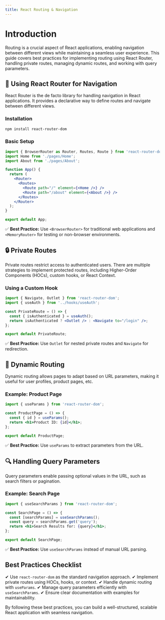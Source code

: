 ```yaml
---
title: React Routing & Navigation
---
```


# Introduction

Routing is a crucial aspect of React applications, enabling navigation between different views while maintaining a seamless user experience. This guide covers best practices for implementing routing using React Router, handling private routes, managing dynamic routes, and working with query parameters.

## 🚀 Using React Router for Navigation

React Router is the de facto library for handling navigation in React applications. It provides a declarative way to define routes and navigate between different views.

### **Installation**
```sh
npm install react-router-dom
```

### **Basic Setup**
```jsx
import { BrowserRouter as Router, Routes, Route } from 'react-router-dom';
import Home from './pages/Home';
import About from './pages/About';

function App() {
  return (
    <Router>
      <Routes>
        <Route path="/" element={<Home />} />
        <Route path="/about" element={<About />} />
      </Routes>
    </Router>
  );
}

export default App;
```

✅ **Best Practice:** Use `<BrowserRouter>` for traditional web applications and `<MemoryRouter>` for testing or non-browser environments.

## 🔒 Private Routes

Private routes restrict access to authenticated users. There are multiple strategies to implement protected routes, including Higher-Order Components (HOCs), custom hooks, or React Context.

### **Using a Custom Hook**
```jsx
import { Navigate, Outlet } from 'react-router-dom';
import { useAuth } from '../hooks/useAuth';

const PrivateRoute = () => {
  const { isAuthenticated } = useAuth();
  return isAuthenticated ? <Outlet /> : <Navigate to="/login" />;
};

export default PrivateRoute;
```

✅ **Best Practice:** Use `Outlet` for nested private routes and `Navigate` for redirection.

## 🔄 Dynamic Routing

Dynamic routing allows pages to adapt based on URL parameters, making it useful for user profiles, product pages, etc.

### **Example: Product Page**
```jsx
import { useParams } from 'react-router-dom';

const ProductPage = () => {
  const { id } = useParams();
  return <h1>Product ID: {id}</h1>;
};

export default ProductPage;
```

✅ **Best Practice:** Use `useParams` to extract parameters from the URL.

## 🔍 Handling Query Parameters

Query parameters enable passing optional values in the URL, such as search filters or pagination.

### **Example: Search Page**
```jsx
import { useSearchParams } from 'react-router-dom';

const SearchPage = () => {
  const [searchParams] = useSearchParams();
  const query = searchParams.get('query');
  return <h1>Search Results for: {query}</h1>;
};

export default SearchPage;
```

✅ **Best Practice:** Use `useSearchParams` instead of manual URL parsing.

## Best Practices Checklist

✔ Use `react-router-dom` as the standard navigation approach.
✔ Implement private routes using HOCs, hooks, or context.
✔ Handle dynamic routing with `useParams`.
✔ Manage query parameters efficiently with `useSearchParams`.
✔ Ensure clear documentation with examples for maintainability.

By following these best practices, you can build a well-structured, scalable React application with seamless navigation.

